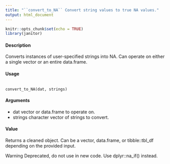 ```yaml
---
title: "``convert_to_NA`` Convert string values to true NA values."
output: html_document
---
```


```r
knitr::opts_chunk$set(echo = TRUE)
library(janitor)
```


#### Description
Converts instances of user-specified strings into NA. Can operate on either a single vector or an entire
data.frame.

#### Usage 
<pre><code>
convert_to_NA(dat, strings)
</code></pre> 

#### Arguments
* dat vector or data.frame to operate on.
* strings character vector of strings to convert.

#### Value
Returns a cleaned object. Can be a vector, data.frame, or tibble::tbl_df depending on the provided
input.

Warning
Deprecated, do not use in new code. Use dplyr::na_if() instead.
